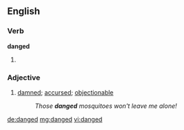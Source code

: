 ==English==

===Verb===
'''danged'''

# {{past of|dang}}

===Adjective===
{{en-adj|-}}

# [[damned]]; [[accursed]]; [[objectionable]]
#: ''Those '''danged''' mosquitoes won't leave me alone!''

[[de:danged]]
[[mg:danged]]
[[vi:danged]]